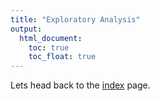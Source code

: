 ```yaml
---
title: "Exploratory Analysis"
output: 
  html_document:
    toc: true
    toc_float: true
---
```



Lets head back to the [index](index.html) page.